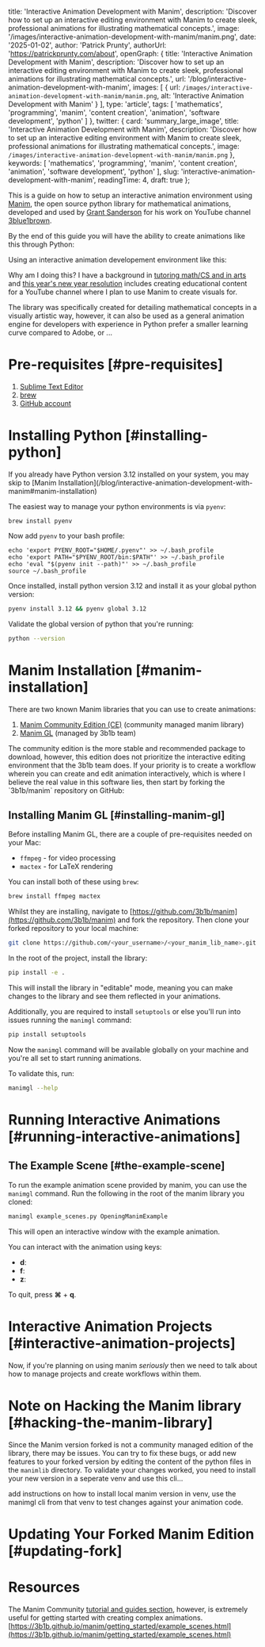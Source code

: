 
  title: 'Interactive Animation Development with Manim',
  description: 'Discover how to set up an interactive editing environment with Manim to create sleek, professional animations for illustrating mathematical concepts.',
  image: '/images/interactive-animation-development-with-manim/manim.png',
  date: '2025-01-02',
  author: 'Patrick Prunty',
  authorUrl: 'https://patrickprunty.com/about',
  openGraph: {
    title: 'Interactive Animation Development with Manim',
    description: 'Discover how to set up an interactive editing environment with Manim to create sleek, professional animations for illustrating mathematical concepts.',
    url: '/blog/interactive-animation-development-with-manim',
    images: [
      {
        url: `/images/interactive-animation-development-with-manim/manim.png`,
        alt: 'Interactive Animation Development with Manim'
      }
    ],
    type: 'article',
    tags: [
      'mathematics',
      'programming',
      'manim',
      'content creation',
      'animation',
      'software development',
      'python'
    ]
  },
  twitter: {
    card: 'summary_large_image',
    title: 'Interactive Animation Development with Manim',
    description: 'Discover how to set up an interactive editing environment with Manim to create sleek, professional animations for illustrating mathematical concepts.',
    image: `/images/interactive-animation-development-with-manim/manim.png`
  },
  keywords: [
    'mathematics',
    'programming',
    'manim',
    'content creation',
    'animation',
    'software development',
    'python'
  ],
  slug: 'interactive-animation-development-with-manim',
  readingTime: 4,
  draft: true
};

This is a guide on how to setup an interactive animation environment using [Manim](), the open 
source python library for mathematical animations, developed and used by [Grant Sanderson]() for his work on YouTube channel [3blue1brown]().

By the end of this guide you will have the ability to create animations like this 
through Python:

<MP4
  src="/videos/sample-video.mp4"
  controls
  autoplay
  loop
  muted
  className="rounded-md shadow-lg"
/>

Using an interactive animation developement environment like this:

<MP4
  src="/videos/sample-video.mp4"
    controls
    autoplay
    loop
    muted
  className="rounded-md shadow-lg"
/>

Why am I doing this? I have a background in [tutoring math/CS and in arts](/) and [this year's new 
year resolution](/blog/2024-in-review#new-year-resolution) includes creating educational content for a YouTube channel where I plan to use 
Manim to create visuals for.


The library was specifically created for detailing mathematical concepts in a visually 
artistic way, however, it can also be used as a general animation engine for developers 
with experience in Python prefer a smaller learning curve compared to Adobe, or ...

# Pre-requisites [#pre-requisites]

1. [Sublime Text Editor](https://www.sublimetext.com/)
2. [brew](https://brew.sh/)
3. [GitHub account](https://github.com/)

# Installing Python [#installing-python]

<Admonition type="info" title="Info">
  If you already have Python version 3.12 installed on your system, you may skip to [Manim Installation](/blog/interactive-animation-development-with-manim#manim-installation)
</Admonition>

The easiest way to manage your python environments is via `pyenv`:

```
brew install pyenv
```

Now add `pyenv` to your bash profile:

```
echo 'export PYENV_ROOT="$HOME/.pyenv"' >> ~/.bash_profile
echo 'export PATH="$PYENV_ROOT/bin:$PATH"' >> ~/.bash_profile
echo 'eval "$(pyenv init --path)"' >> ~/.bash_profile
source ~/.bash_profile
```

Once installed, install python version 3.12 and install it as your 
global python version:

```bash
pyenv install 3.12 && pyenv global 3.12
```

Validate the global version of python that you're running:

```bash
python --version
```

# Manim Installation [#manim-installation]

There are two known Manim libraries that you can use to create animations:

1. [Manim Community Edition (CE)](https://github.com/ManimCommunity/manim) (community managed manim library)
2. [Manim GL](https://github.com/3b1b/manim) (managed by 3b1b team)

<Admonition type="info" title="Info">
The community edition is the more stable and recommended package to download, however,
this edition does not prioritize the interactive editing environment that the 3b1b team does.
If your priority is to create a workflow wherein you can create and edit animation interactively,
which is where I believe the real value in this software lies, then start by forking the `3b1b/manim` repository on GitHub:
</Admonition>

## Installing Manim GL [#installing-manim-gl]

Before installing Manim GL, there are a couple of pre-requisites needed on your Mac:

* `ffmpeg` - for video processing
* `mactex` - for LaTeX rendering

You can install both of these using `brew`:

```bash
brew install ffmpeg mactex
```

Whilst they are installing, navigate to [https://github.com/3b1b/manim](https://github.com/3b1b/manim) and fork the repository.
Then clone your forked repository to your local machine:

```bash
git clone https://github.com/<your_username>/<your_manim_lib_name>.git
```

In the root of the project, install the library:

```bash
pip install -e .
```

This will install the library in "editable" mode, meaning you can make changes to the library and see them reflected
in your animations.

Additionally, you are required to install `setuptools` or else you'll run into issues running the `manimgl` command:

```bash
pip install setuptools
```

Now the `manimgl` command will be available globally on your machine and you're all set to start running animations.

To validate this, run:

```bash
manimgl --help
```

# Running Interactive Animations [#running-interactive-animations]

## The Example Scene [#the-example-scene]

To run the example animation scene provided by manim, you can use the `manimgl` command. Run the following in
the root of the manim library you cloned:

```bash
manimgl example_scenes.py OpeningManimExample
```

This will open an interactive window with the example animation.

You can interact with the animation using keys:

- **d**:
- **f**:
- **z**:

To quit, press **⌘** + **q**.

# Interactive Animation Projects [#interactive-animation-projects]

Now, if you're planning on using manim *seriously* then we need to talk about how to manage projects and create
workflows within them.


# Note on Hacking the Manim library [#hacking-the-manim-library]

Since the Manim version forked is not a community managed edition of the library, there may be issues. You can 
try to fix these bugs, or add new features to your forked version by editing 
the content of the python files in the `manimlib` directory. To validate your changes
worked, you need to install your new version in a seperate venv and use this cli...

add instructions on how to install local manim version in venv, use the manimgl cli from that venv to test changes 
against your animation code. 

# Updating Your Forked Manim Edition [#updating-fork]

# Resources

The Manim Community [tutorial and guides section](https://docs.manim.community/en/stable/tutorials/quickstart.html), however, is extremely useful for getting started with creating complex
animations.
[https://3b1b.github.io/manim/getting_started/example_scenes.html](https://3b1b.github.io/manim/getting_started/example_scenes.html)
